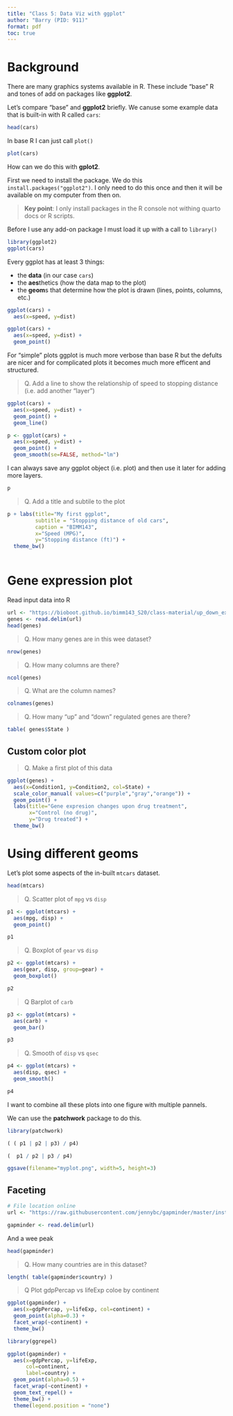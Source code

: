 ```yaml
---
title: "Class 5: Data Viz with ggplot"
author: "Barry (PID: 911)"
format: pdf
toc: true
---
```


# Background

There are many graphics systems available in R. These include "base" R and tones of add on packages like **ggplot2**.

Let's compare "base" and **ggplot2** briefly. We canuse some example data that is built-in with R called `cars`:

```r
head(cars)
```

In base R I can just call `plot()`

```r
plot(cars)
```

How can we do this with **gplot2**.

First we need to install the package. We do this `install.packages("ggplot2")`. I only need to do this once and then it will be available on my computer from then on.

> **Key point**: I only install packages in the R console not withing quarto docs or R scripts.

Before I use any add-on package I must load it up with a call to `library()`

```r
library(ggplot2)
ggplot(cars)
```

Every ggplot has at least 3 things:

- the **data** (in our case `cars`)
- the **aes**thetics (how the data map to the plot)
- the **geom**s that determine how the plot is drawn (lines, points, columns, etc.)

```r
ggplot(cars) +
  aes(x=speed, y=dist)
```

```r
ggplot(cars) +
  aes(x=speed, y=dist) +
  geom_point()
```

For "simple" plots ggplot is much more verbose than base R but the defults are nicer and for complicated plots it becomes much more efficent and structured.

> Q. Add a line to show the relationship of speed to stopping distance (i.e. add another "layer")

```r
ggplot(cars) +
  aes(x=speed, y=dist) +
  geom_point() +
  geom_line()

```

```r
p <- ggplot(cars) +
  aes(x=speed, y=dist) +
  geom_point() +
  geom_smooth(se=FALSE, method="lm")

```

I can always save any ggplot object (i.e. plot) and then use it later for adding more layers.

```r
p
```


> Q. Add a title and subtile to the plot

```r
p + labs(title="My first ggplot", 
         subtitle = "Stopping distance of old cars",
         caption = "BIMM143",
         x="Speed (MPG)",
         y="Stopping distance (ft)") +
  theme_bw()
  
```


# Gene expression plot

Read input data into R

```r
url <- "https://bioboot.github.io/bimm143_S20/class-material/up_down_expression.txt"
genes <- read.delim(url)
head(genes)
```
> Q. How many genes are in this wee dataset?

```r
nrow(genes)
```
> Q. How many columns are there?

```r
ncol(genes)
```
> Q. What are the column names?

```r
colnames(genes)
```

> Q. How many "up" and "down" regulated genes are there?

```r
table( genes$State )
```

## Custom color plot

> Q. Make a first plot of this data

```r
ggplot(genes) +
  aes(x=Condition1, y=Condition2, col=State) +
  scale_color_manual( values=c("purple","gray","orange")) +
  geom_point() +
  labs(title="Gene expresion changes upon drug treatment",
       x="Control (no drug)",
       y="Drug treated") +
  theme_bw()
```


# Using different geoms

Let's plot some aspects of the in-built `mtcars` dataset.

```r
head(mtcars)
```

> Q. Scatter plot of `mpg` vs `disp`

```r
p1 <- ggplot(mtcars) +
  aes(mpg, disp) +
  geom_point()

p1
```


> Q. Boxplot of `gear` vs `disp`

```r
p2 <- ggplot(mtcars) +
  aes(gear, disp, group=gear) +
  geom_boxplot()

p2
```


> Q Barplot of `carb`

```r
p3 <- ggplot(mtcars) +
  aes(carb) +
  geom_bar()

p3
```

> Q. Smooth of `disp` vs `qsec`

```r
p4 <- ggplot(mtcars) +
  aes(disp, qsec) +
  geom_smooth()

p4
```

I want to combine all these plots into one figure with multiple pannels.

We can use the **patchwork** package to do this. 

```r
library(patchwork)

( ( p1 | p2 | p3) / p4)
```

```r
(  p1 / p2 | p3 / p4)
```
```r
ggsave(filename="myplot.png", width=5, height=3)
```

## Faceting

```r
# File location online
url <- "https://raw.githubusercontent.com/jennybc/gapminder/master/inst/extdata/gapminder.tsv"

gapminder <- read.delim(url)
```

And a wee peak
```r
head(gapminder)
```

> Q. How many countries are in this dataset?

```r
length( table(gapminder$country) )
```

> Q Plot gdpPercap vs lifeExp coloe by continent

```r
ggplot(gapminder) +
  aes(x=gdpPercap, y=lifeExp, col=continent) +
  geom_point(alpha=0.3) +
  facet_wrap(~continent) +
  theme_bw()
```



```r
library(ggrepel)

ggplot(gapminder) +
  aes(x=gdpPercap, y=lifeExp, 
      col=continent,
      label=country) +
  geom_point(alpha=0.5) +
  facet_wrap(~continent) + 
  geom_text_repel() +
  theme_bw() +
  theme(legend.position = "none")
```

